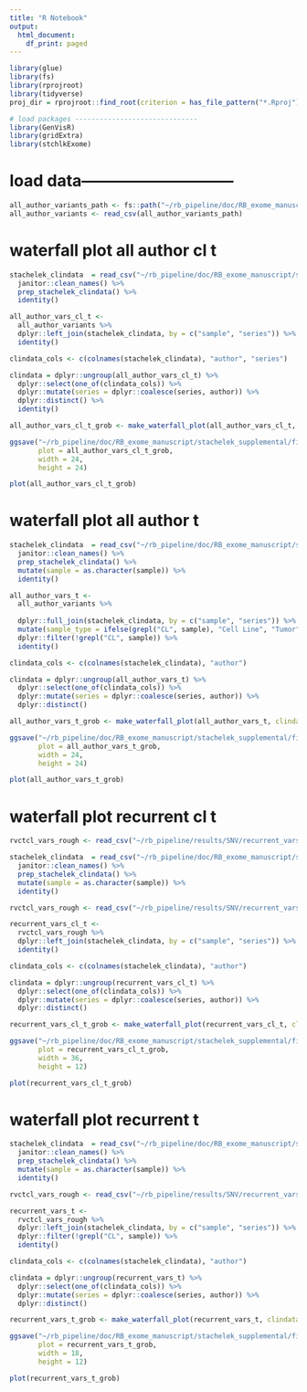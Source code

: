 ```yaml
---
title: "R Notebook"
output:
  html_document:
    df_print: paged
---
```


```r
library(glue)
library(fs)
library(rprojroot)
library(tidyverse)
proj_dir = rprojroot::find_root(criterion = has_file_pattern("*.Rproj"))

# load packages ------------------------------
library(GenVisR)
library(gridExtra)
library(stchlkExome)


```

# load data-----------------------------
```r

all_author_variants_path <- fs::path("~/rb_pipeline/doc/RB_exome_manuscript/stachelek_supplemental", "table_s01.csv")
all_author_variants <- read_csv(all_author_variants_path)
```

# waterfall plot all author cl t

```r

stachelek_clindata  = read_csv("~/rb_pipeline/doc/RB_exome_manuscript/stachelek_supplemental/table_01.csv") %>%
  janitor::clean_names() %>%
  prep_stachelek_clindata() %>%
  identity()

all_author_vars_cl_t <- 
  all_author_variants %>% 
  dplyr::left_join(stachelek_clindata, by = c("sample", "series")) %>%
  identity()

clindata_cols <- c(colnames(stachelek_clindata), "author", "series")

clindata = dplyr::ungroup(all_author_vars_cl_t) %>% 
  dplyr::select(one_of(clindata_cols)) %>% 
  dplyr::mutate(series = dplyr::coalesce(series, author)) %>%
  dplyr::distinct() %>%
  identity()

all_author_vars_cl_t_grob <- make_waterfall_plot(all_author_vars_cl_t, clindata = clindata, gene_lab_size = 4, mainLabelSize = 4)

ggsave("~/rb_pipeline/doc/RB_exome_manuscript/stachelek_supplemental/fig_s08a.pdf", 
       plot = all_author_vars_cl_t_grob, 
       width = 24,
       height = 24)

plot(all_author_vars_cl_t_grob)
```

# waterfall plot all author t

```r


stachelek_clindata  = read_csv("~/rb_pipeline/doc/RB_exome_manuscript/stachelek_supplemental/table_01.csv") %>%
  janitor::clean_names() %>%
  prep_stachelek_clindata() %>%
  mutate(sample = as.character(sample)) %>%
  identity()

all_author_vars_t <- 
  all_author_variants %>% 
  
  dplyr::full_join(stachelek_clindata, by = c("sample", "series")) %>% 
  mutate(sample_type = ifelse(grepl("CL", sample), "Cell Line", "Tumor")) %>%
  dplyr::filter(!grepl("CL", sample)) %>% 
  identity()

clindata_cols <- c(colnames(stachelek_clindata), "author")

clindata = dplyr::ungroup(all_author_vars_t) %>% 
  dplyr::select(one_of(clindata_cols)) %>% 
  dplyr::mutate(series = dplyr::coalesce(series, author)) %>% 
  dplyr::distinct()

all_author_vars_t_grob <- make_waterfall_plot(all_author_vars_t, clindata = clindata, gene_lab_size = 4, mainLabelSize = 4)

ggsave("~/rb_pipeline/doc/RB_exome_manuscript/stachelek_supplemental/fig_s08b.pdf", 
       plot = all_author_vars_t_grob, 
       width = 24,
       height = 24)

plot(all_author_vars_t_grob)
```

# waterfall plot recurrent cl t

```r

rvctcl_vars_rough <- read_csv("~/rb_pipeline/results/SNV/recurrent_vars.csv")

stachelek_clindata  = read_csv("~/rb_pipeline/doc/RB_exome_manuscript/stachelek_supplemental/table_01.csv") %>%
  janitor::clean_names() %>%
  prep_stachelek_clindata() %>%
  mutate(sample = as.character(sample)) %>%
  identity()

rvctcl_vars_rough <- read_csv("~/rb_pipeline/results/SNV/recurrent_vars.csv")

recurrent_vars_cl_t <- 
  rvctcl_vars_rough %>% 
  dplyr::left_join(stachelek_clindata, by = c("sample", "series")) %>% 
  identity()

clindata_cols <- c(colnames(stachelek_clindata), "author")

clindata = dplyr::ungroup(recurrent_vars_cl_t) %>% 
  dplyr::select(one_of(clindata_cols)) %>% 
  dplyr::mutate(series = dplyr::coalesce(series, author)) %>% 
  dplyr::distinct()

recurrent_vars_cl_t_grob <- make_waterfall_plot(recurrent_vars_cl_t, clindata = clindata, gene_lab_size = 12, mainLabelSize = 12)

ggsave("~/rb_pipeline/doc/RB_exome_manuscript/stachelek_supplemental/fig_s08c.pdf", 
       plot = recurrent_vars_cl_t_grob, 
       width = 36,
       height = 12)

plot(recurrent_vars_cl_t_grob)

```

# waterfall plot recurrent t


```r

stachelek_clindata  = read_csv("~/rb_pipeline/doc/RB_exome_manuscript/stachelek_supplemental/table_01.csv") %>%
  janitor::clean_names() %>%
  prep_stachelek_clindata() %>%
  mutate(sample = as.character(sample)) %>%
  identity()

rvctcl_vars_rough <- read_csv("~/rb_pipeline/results/SNV/recurrent_vars.csv")

recurrent_vars_t <- 
  rvctcl_vars_rough %>% 
  dplyr::left_join(stachelek_clindata, by = c("sample", "series")) %>% 
  dplyr::filter(!grepl("CL", sample)) %>%
  identity()

clindata_cols <- c(colnames(stachelek_clindata), "author")

clindata = dplyr::ungroup(recurrent_vars_t) %>% 
  dplyr::select(one_of(clindata_cols)) %>% 
  dplyr::mutate(series = dplyr::coalesce(series, author)) %>% 
  dplyr::distinct()

recurrent_vars_t_grob <- make_waterfall_plot(recurrent_vars_t, clindata = clindata, gene_lab_size = 12, mainLabelSize = 12)

ggsave("~/rb_pipeline/doc/RB_exome_manuscript/stachelek_supplemental/fig_s08d.pdf", 
       plot = recurrent_vars_t_grob, 
       width = 18,
       height = 12)

plot(recurrent_vars_t_grob)
```
